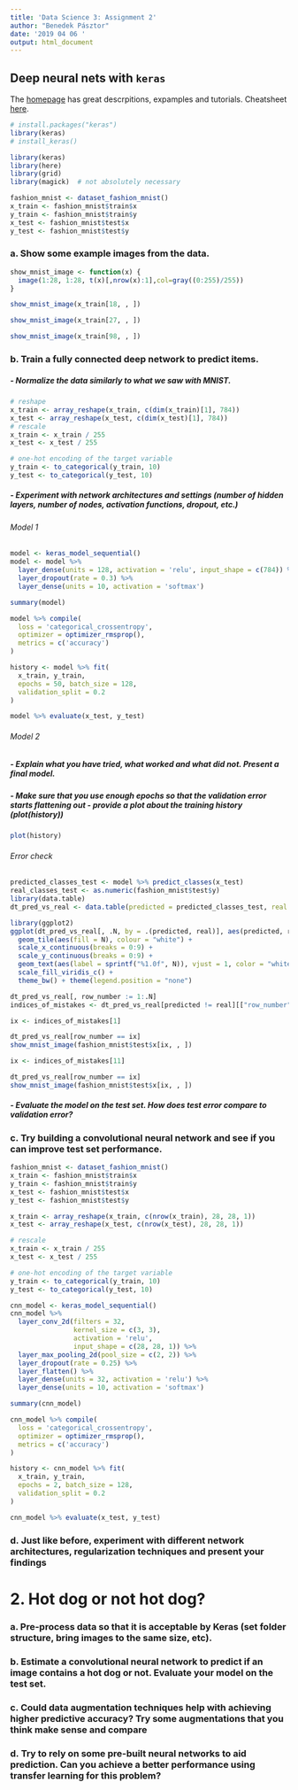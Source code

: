 ```yaml
---
title: 'Data Science 3: Assignment 2'
author: "Benedek Pásztor"
date: '2019 04 06 '
output: html_document
---
```


## Deep neural nets with `keras`

The [homepage](https://keras.rstudio.com/) has great descrpitions, expamples
and tutorials. Cheatsheet [here](https://www.rstudio.com/resources/cheatsheets/). 

```r
# install.packages("keras")
library(keras)
# install_keras()
```

  
```r
library(keras)
library(here)
library(grid)
library(magick)  # not absolutely necessary
```


```r
fashion_mnist <- dataset_fashion_mnist()
x_train <- fashion_mnist$train$x
y_train <- fashion_mnist$train$y
x_test <- fashion_mnist$test$x
y_test <- fashion_mnist$test$y
```


### a. Show some example images from the data.

```r
show_mnist_image <- function(x) {
  image(1:28, 1:28, t(x)[,nrow(x):1],col=gray((0:255)/255)) 
}

show_mnist_image(x_train[18, , ])
```


```r
show_mnist_image(x_train[27, , ])
```


```r
show_mnist_image(x_train[98, , ])
```


### b. Train a fully connected deep network to predict items.

##### - Normalize the data similarly to what we saw with MNIST.

```r
# reshape
x_train <- array_reshape(x_train, c(dim(x_train)[1], 784)) 
x_test <- array_reshape(x_test, c(dim(x_test)[1], 784)) 
# rescale
x_train <- x_train / 255
x_test <- x_test / 255

# one-hot encoding of the target variable
y_train <- to_categorical(y_train, 10)
y_test <- to_categorical(y_test, 10)
```

##### - Experiment with network architectures and settings (number of hidden layers, number of nodes, activation functions, dropout, etc.)

###### Model 1

```r
model <- keras_model_sequential() 
model <- model %>% 
  layer_dense(units = 128, activation = 'relu', input_shape = c(784)) %>%
  layer_dropout(rate = 0.3) %>%
  layer_dense(units = 10, activation = 'softmax')
```

```r
summary(model)
```
```r
model %>% compile(
  loss = 'categorical_crossentropy',
  optimizer = optimizer_rmsprop(),
  metrics = c('accuracy')
)
```

```r
history <- model %>% fit(
  x_train, y_train, 
  epochs = 50, batch_size = 128, 
  validation_split = 0.2
)
```

```r
model %>% evaluate(x_test, y_test)
```

###### Model 2

##### - Explain what you have tried, what worked and what did not. Present a final model.


##### - Make sure that you use enough epochs so that the validation error starts flattening out - provide a plot about the training history (plot(history))

```r
plot(history)
```



###### Error check


```r
predicted_classes_test <- model %>% predict_classes(x_test)
real_classes_test <- as.numeric(fashion_mnist$test$y)
library(data.table)
dt_pred_vs_real <- data.table(predicted = predicted_classes_test, real = real_classes_test)

library(ggplot2)
ggplot(dt_pred_vs_real[, .N, by = .(predicted, real)], aes(predicted, real)) +
  geom_tile(aes(fill = N), colour = "white") +
  scale_x_continuous(breaks = 0:9) +
  scale_y_continuous(breaks = 0:9) +
  geom_text(aes(label = sprintf("%1.0f", N)), vjust = 1, color = "white") +
  scale_fill_viridis_c() +
  theme_bw() + theme(legend.position = "none")
```

```r
dt_pred_vs_real[, row_number := 1:.N]
indices_of_mistakes <- dt_pred_vs_real[predicted != real][["row_number"]]
```


```r
ix <- indices_of_mistakes[1]

dt_pred_vs_real[row_number == ix]
show_mnist_image(fashion_mnist$test$x[ix, , ])
```

```r
ix <- indices_of_mistakes[11]

dt_pred_vs_real[row_number == ix]
show_mnist_image(fashion_mnist$test$x[ix, , ])
```


##### - Evaluate the model on the test set. How does test error compare to validation error?


### c. Try building a convolutional neural network and see if you can improve test set performance.


```r

fashion_mnist <- dataset_fashion_mnist()
x_train <- fashion_mnist$train$x
y_train <- fashion_mnist$train$y
x_test <- fashion_mnist$test$x
y_test <- fashion_mnist$test$y

x_train <- array_reshape(x_train, c(nrow(x_train), 28, 28, 1))
x_test <- array_reshape(x_test, c(nrow(x_test), 28, 28, 1))

# rescale
x_train <- x_train / 255
x_test <- x_test / 255

# one-hot encoding of the target variable
y_train <- to_categorical(y_train, 10)
y_test <- to_categorical(y_test, 10)
```


```r
cnn_model <- keras_model_sequential() 
cnn_model %>% 
  layer_conv_2d(filters = 32,
                kernel_size = c(3, 3), 
                activation = 'relu',
                input_shape = c(28, 28, 1)) %>%
  layer_max_pooling_2d(pool_size = c(2, 2)) %>% 
  layer_dropout(rate = 0.25) %>%
  layer_flatten() %>% 
  layer_dense(units = 32, activation = 'relu') %>% 
  layer_dense(units = 10, activation = 'softmax')
```

```r
summary(cnn_model)
```



```r
cnn_model %>% compile(
  loss = 'categorical_crossentropy',
  optimizer = optimizer_rmsprop(),
  metrics = c('accuracy')
)
```

```r
history <- cnn_model %>% fit(
  x_train, y_train, 
  epochs = 2, batch_size = 128, 
  validation_split = 0.2
)
```

```r
cnn_model %>% evaluate(x_test, y_test)
```



### d. Just like before, experiment with different network architectures, regularization techniques and present your findings



# 2. Hot dog or not hot dog?



### a. Pre-process data so that it is acceptable by Keras (set folder structure, bring images to the same size, etc).

### b. Estimate a convolutional neural network to predict if an image contains a hot dog or not. Evaluate your model on the test set.

### c. Could data augmentation techniques help with achieving higher predictive accuracy? Try some augmentations that you think make sense and compare

### d. Try to rely on some pre-built neural networks to aid prediction. Can you achieve a better performance using transfer learning for this problem?